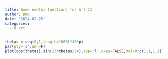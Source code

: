 ```yaml
---
title: Some useful functions for Art II
author: DWD
date: '2024-02-25'
categories:
  - R art
---
```

```r
thetas = seq(0,1,length=1000)*48*pi
par(pty='s',ann=F)
plot(cos(thetas),sin(23*thetas/24),typ='l',axes=FALSE,mai=0*c(1,1,1,1))
```

